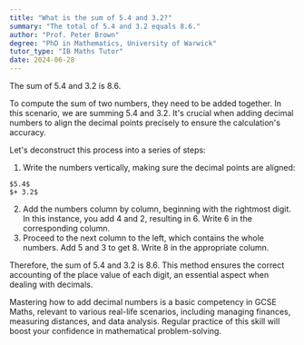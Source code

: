 ```yaml
---
title: "What is the sum of 5.4 and 3.2?"
summary: "The total of 5.4 and 3.2 equals 8.6."
author: "Prof. Peter Brown"
degree: "PhD in Mathematics, University of Warwick"
tutor_type: "IB Maths Tutor"
date: 2024-06-28
---
```


The sum of $5.4$ and $3.2$ is $8.6$.

To compute the sum of two numbers, they need to be added together. In this scenario, we are summing $5.4$ and $3.2$. It's crucial when adding decimal numbers to align the decimal points precisely to ensure the calculation's accuracy.

Let's deconstruct this process into a series of steps:

1. Write the numbers vertically, making sure the decimal points are aligned:
```
$5.4$
$+ 3.2$
```
2. Add the numbers column by column, beginning with the rightmost digit. In this instance, you add $4$ and $2$, resulting in $6$. Write $6$ in the corresponding column.
3. Proceed to the next column to the left, which contains the whole numbers. Add $5$ and $3$ to get $8$. Write $8$ in the appropriate column.

Therefore, the sum of $5.4$ and $3.2$ is $8.6$. This method ensures the correct accounting of the place value of each digit, an essential aspect when dealing with decimals.

Mastering how to add decimal numbers is a basic competency in GCSE Maths, relevant to various real-life scenarios, including managing finances, measuring distances, and data analysis. Regular practice of this skill will boost your confidence in mathematical problem-solving.
    